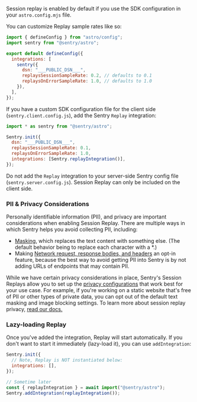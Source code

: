 Session replay is enabled by default if you use the SDK configuration in your `astro.config.mjs` file.

You can customize Replay sample rates like so:

```javascript {filename:astro.config.mjs} {8-9}
import { defineConfig } from "astro/config";
import sentry from "@sentry/astro";

export default defineConfig({
  integrations: [
    sentry({
      dsn: "___PUBLIC_DSN___",
      replaysSessionSampleRate: 0.2, // defaults to 0.1
      replaysOnErrorSampleRate: 1.0, // defaults to 1.0
    }),
  ],
});
```

If you have a <PlatformLink to="/manual-setup/#manual-sdk-initialization">custom SDK configuration file</PlatformLink> for the client side (`sentry.client.config.js`), add the Sentry `Replay` integration:

```javascript {filename:sentry.client.config.js} {5-7}
import * as sentry from "@sentry/astro";

Sentry.init({
  dsn: "___PUBLIC_DSN___",
  replaysSessionSampleRate: 0.1,
  replaysOnErrorSampleRate: 1.0,
  integrations: [Sentry.replayIntegration()],
});
```

<Alert level="warning">

Do not add the `Replay` integration to your server-side Sentry config file (`sentry.server.config.js`).
Session Replay can only be included on the client side.

</Alert>

### PII & Privacy Considerations

Personally identifiable information (PII), and privacy are important considerations when enabling Session Replay. There are multiple ways in which Sentry helps you avoid collecting PII, including:
- [Masking](/platforms/javascript/session-replay/privacy/#masking), which replaces the text content with something else. (The default behavior being to replace each character with a *.)
- Making [Network request, response bodies, and headers](/platforms/javascript/session-replay/privacy/#network-request-and-response-bodies-and-headers) an opt-in feature, because the best way to avoid getting PII into Sentry is by not adding URLs of endpoints that may contain PII.

While we have certain privacy considerations in place, Sentry's Session Replays allow you to set up the [privacy configurations](/platforms/javascript/session-replay/privacy/#privacy-configuration) that work best for your use case. For example, if you're working on a static website that's free of PII or other types of private data, you can opt out of the default text masking and image blocking settings.
To learn more about session replay privacy, [read our docs.](/platforms/javascript/session-replay/privacy/)

### Lazy-loading Replay

Once you've added the integration, Replay will start automatically. If you don't want to start it immediately (lazy-load it), you can use `addIntegration`:

```javascript
Sentry.init({
  // Note, Replay is NOT instantiated below:
  integrations: [],
});

// Sometime later
const { replayIntegration } = await import("@sentry/astro");
Sentry.addIntegration(replayIntegration());
```
